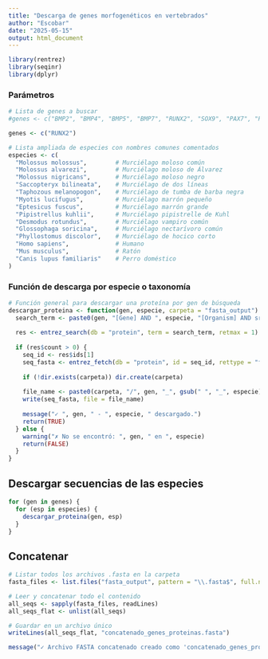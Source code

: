 ```yaml
---
title: "Descarga de genes morfogenéticos en vertebrados"
author: "Escobar"
date: "2025-05-15"
output: html_document
---
```

```r
library(rentrez)
library(seqinr)
library(dplyr)
```

### Parámetros

```r
# Lista de genes a buscar
#genes <- c("BMP2", "BMP4", "BMP5", "BMP7", "RUNX2", "SOX9", "PAX7", "PAX9", "MSX1", "MSX2", "FGF8", "SHH", "WNT5A", "MSI2")

genes <- c("RUNX2")

# Lista ampliada de especies con nombres comunes comentados
especies <- c(
  "Molossus molossus",        # Murciélago moloso común
  "Molossus alvarezi",        # Murciélago moloso de Álvarez
  "Molossus nigricans",       # Murciélago moloso negro
  "Saccopteryx bilineata",    # Murciélago de dos líneas
  "Taphozous melanopogon",    # Murciélago de tumba de barba negra
  "Myotis lucifugus",         # Murciélago marrón pequeño
  "Eptesicus fuscus",         # Murciélago marrón grande
  "Pipistrellus kuhlii",      # Murciélago pipistrelle de Kuhl
  "Desmodus rotundus",        # Murciélago vampiro común
  "Glossophaga soricina",     # Murciélago nectarívoro común
  "Phyllostomus discolor",    # Murciélago de hocico corto
  "Homo sapiens",             # Humano
  "Mus musculus",             # Ratón
  "Canis lupus familiaris"    # Perro doméstico
)
```

### Función de descarga por especie o taxonomía

```r
# Función general para descargar una proteína por gen de búsqueda
descargar_proteina <- function(gen, especie, carpeta = "fasta_output") {
  search_term <- paste0(gen, "[Gene] AND ", especie, "[Organism] AND srcdb_refseq[PROP]")
  
  res <- entrez_search(db = "protein", term = search_term, retmax = 1)
  
  if (res$count > 0) {
    seq_id <- res$ids[1]
    seq_fasta <- entrez_fetch(db = "protein", id = seq_id, rettype = "fasta")
    
    if (!dir.exists(carpeta)) dir.create(carpeta)
    
    file_name <- paste0(carpeta, "/", gen, "_", gsub(" ", "_", especie), ".fasta")
    write(seq_fasta, file = file_name)
    
    message("✓ ", gen, " - ", especie, " descargado.")
    return(TRUE)
  } else {
    warning("✗ No se encontró: ", gen, " en ", especie)
    return(FALSE)
  }
}


```

## Descargar secuencias de las especies

```r
for (gen in genes) {
  for (esp in especies) {
    descargar_proteina(gen, esp)
  }
}

```
## Concatenar

```r
# Listar todos los archivos .fasta en la carpeta
fasta_files <- list.files("fasta_output", pattern = "\\.fasta$", full.names = TRUE)

# Leer y concatenar todo el contenido
all_seqs <- sapply(fasta_files, readLines)
all_seqs_flat <- unlist(all_seqs)

# Guardar en un archivo único
writeLines(all_seqs_flat, "concatenado_genes_proteinas.fasta")

message("✓ Archivo FASTA concatenado creado como 'concatenado_genes_proteinas.fasta'")

```

